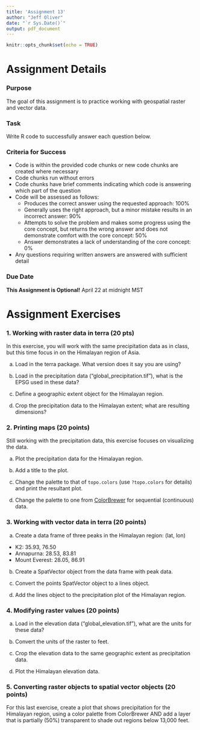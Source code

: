 ```yaml
---
title: 'Assignment 13'
author: "Jeff Oliver"
date: "`r Sys.Date()`"
output: pdf_document
---
```


```r
knitr::opts_chunk$set(echo = TRUE)
```

# Assignment Details

### Purpose

The goal of this assignment is to practice working with geospatial raster and 
vector data.

### Task

Write R code to successfully answer each question below.

### Criteria for Success

-   Code is within the provided code chunks or new code chunks are created where necessary
-   Code chunks run without errors
-   Code chunks have brief comments indicating which code is answering which part of the question
-   Code will be assessed as follows:
    -   Produces the correct answer using the requested approach: 100%
    -   Generally uses the right approach, but a minor mistake results in an incorrect answer: 90%
    -   Attempts to solve the problem and makes some progress using the core concept, but returns the wrong answer and does not demonstrate comfort with the core concept: 50%
    -   Answer demonstrates a lack of understanding of the core concept: 0%
-   Any questions requiring written answers are answered with sufficient detail

### Due Date

**This Assignment is Optional!**
April 22 at midnight MST

# Assignment Exercises

### 1. Working with raster data in terra (20 pts)

In this exercise, you will work with the same precipitation data as in class, 
but this time focus in on the Himalayan region of Asia.

a. Load in the terra package. What version does it say you are using?

b. Load in the precipitation data ("global_precipitation.tif"), what is the 
EPSG used in these data?

c. Define a geographic extent object for the Himalayan region.

d. Crop the precipitation data to the Himalayan extent; what are resulting 
dimensions?

### 2. Printing maps (20 points)

Still working with the precipitation data, this exercise focuses on visualizing
the data.

a. Plot the precipitation data for the Himalayan region.

b. Add a title to the plot.

c. Change the palette to that of `topo.colors` (use `?topo.colors` for 
details) and print the resultant plot.

d. Change the palette to one from [ColorBrewer](https://colorbrewer2.org) for 
sequential (continuous) data.

### 3. Working with vector data in terra (20 points)

a. Create a data frame of three peaks in the Himalayan region: (lat, lon)
  + K2: 35.93, 76.50
  + Annapurna: 28.53, 83.81
  + Mount Everest: 28.05, 86.91

b. Create a SpatVector object from the data frame with peak data.

c. Convert the points SpatVector object to a lines object.

d. Add the lines object to the precipitation plot of the Himalayan region.

### 4. Modifying raster values (20 points)

a. Load in the elevation data ("global_elevation.tif"), what are the units for 
these data? 

b. Convert the units of the raster to feet.

c. Crop the elevation data to the same geographic extent as precipitation data.

d. Plot the Himalayan elevation data.

### 5. Converting raster objects to spatial vector objects (20 points)

For this last exercise, create a plot that shows precipitation for the 
Himalayan region, using a color palette from ColorBrewer AND add a layer that 
is partially (50%) transparent to shade out regions below 13,000 feet.
